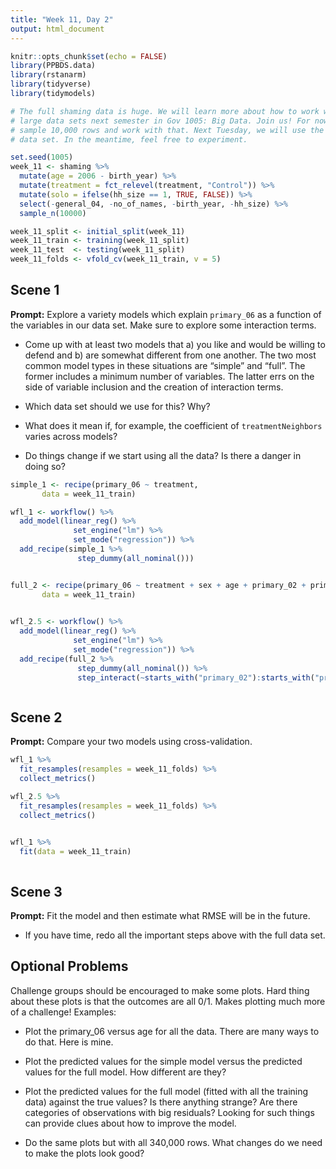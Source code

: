 ```yaml
---
title: "Week 11, Day 2"
output: html_document
---
```


```r
knitr::opts_chunk$set(echo = FALSE)
library(PPBDS.data)
library(rstanarm)
library(tidyverse)
library(tidymodels)

# The full shaming data is huge. We will learn more about how to work with such
# large data sets next semester in Gov 1005: Big Data. Join us! For now, let's
# sample 10,000 rows and work with that. Next Tuesday, we will use the full
# data set. In the meantime, feel free to experiment.

set.seed(1005)
week_11 <- shaming %>% 
  mutate(age = 2006 - birth_year) %>% 
  mutate(treatment = fct_relevel(treatment, "Control")) %>% 
  mutate(solo = ifelse(hh_size == 1, TRUE, FALSE)) %>% 
  select(-general_04, -no_of_names, -birth_year, -hh_size) %>% 
  sample_n(10000)

week_11_split <- initial_split(week_11)
week_11_train <- training(week_11_split)
week_11_test  <- testing(week_11_split)
week_11_folds <- vfold_cv(week_11_train, v = 5)
```


## Scene 1

**Prompt:** Explore a variety models which explain `primary_06` as a function of the variables in our data set. Make sure to explore some interaction terms. 

* Come up with at least two models that a) you like and would be willing to defend and b) are somewhat different from one another. The two most common model types in these situations are "simple" and "full". The former includes a minimum number of variables. The latter errs on the side of variable inclusion and the creation of interaction terms.

* Which data set should we use for this? Why?

* What does it mean if, for example, the coefficient of `treatmentNeighbors` varies across models?

* Do things change if we start using all the data? Is there a danger in doing so?

```r


simple_1 <- recipe(primary_06 ~ treatment,
       data = week_11_train) 

wfl_1 <- workflow() %>%
  add_model(linear_reg() %>%
              set_engine("lm") %>%
              set_mode("regression")) %>%
  add_recipe(simple_1 %>%
               step_dummy(all_nominal()))


full_2 <- recipe(primary_06 ~ treatment + sex + age + primary_02 + primary_04,
       data = week_11_train)
  

wfl_2.5 <- workflow() %>%
  add_model(linear_reg() %>%
              set_engine("lm") %>%
              set_mode("regression")) %>%
  add_recipe(full_2 %>%
               step_dummy(all_nominal()) %>%
               step_interact(~starts_with("primary_02"):starts_with("primary_04")))



```




## Scene 2

**Prompt:** Compare your two models using cross-validation.

```r
wfl_1 %>%
  fit_resamples(resamples = week_11_folds) %>%
  collect_metrics()

wfl_2.5 %>%
  fit_resamples(resamples = week_11_folds) %>%
  collect_metrics()


wfl_1 %>%
  fit(data = week_11_train)
  


```

## Scene 3

**Prompt:** Fit the model and then estimate what RMSE will be in the future.

* If you have time, redo all the important steps above with the full data set.



## Optional Problems

Challenge groups should be encouraged to make some plots. Hard thing about these plots is that the outcomes are all 0/1. Makes plotting much more of a challenge! Examples:

* Plot the primary_06 versus age for all the data. There are many ways to do that. Here is mine.

* Plot the predicted values for the simple model versus the predicted values for the full model. How different are they?

* Plot the predicted values for the full model (fitted with all the training data) against the true values? Is there anything strange? Are there categories of observations with big residuals? Looking for such things can provide clues about how to improve the model.

* Do the same plots but with all 340,000 rows. What changes do we need to make the plots look good?



